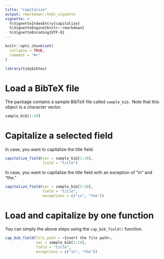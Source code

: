 ```yaml
---
title: "capitalize"
output: rmarkdown::html_vignette
vignette: >
  %\VignetteIndexEntry{capitalize}
  %\VignetteEngine{knitr::rmarkdown}
  %\VignetteEncoding{UTF-8}
---
```


```r
knitr::opts_chunk$set(
  collapse = TRUE,
  comment = "#>"
)
```

```r
library(tidybibtex)
```

# Load a BibTeX file 

The package contains a sample BibTeX file called `sample_bib.` Note that this object is a character vector.

```r
sample_bib[1:10]
```

# Capitalize a selected field 

In case, you want to capitalize the title field. 

```r
capitalize_field(vec = sample_bib[1:10], 
                 field = "title")
```

In case, you want to capitalize the title field with an exception of "in" and "the."

```r
capitalize_field(vec = sample_bib[1:10], 
                 field = "title",
                 exceptions = c("in", "the"))
```

# Load and capitalize by one function

You can simply the above steps using the `cap_bib_field()` function.

```r
cap_bib_field(file_path = <Insert the file path>,
              vec = sample_bib[1:10], 
              field = "title",
              exceptions = c("in", "the"))
```


